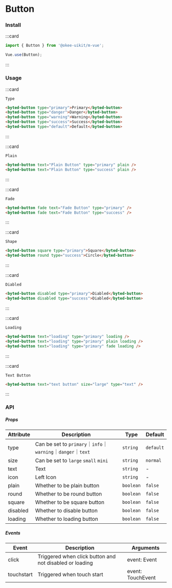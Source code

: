 # Button

### Install

:::card

```javascript
import { Button } from '@okee-uikit/m-vue';

Vue.use(Button);
```

:::

### Usage

:::card

```topic
Type
```

```html
<byted-button type="primary">Primary</byted-button>
<byted-button type="danger">Danger</byted-button>
<byted-button type="warning">Warning</byted-button>
<byted-button type="success">Success</byted-button>
<byted-button type="default">Default</byted-button>
```

:::

:::card

```topic
Plain
```

```html
<byted-button text="Plain Button" type="primary" plain />
<byted-button text="Plain Button" type="success" plain />
```

:::

:::card

```topic
Fade
```

```html
<byted-button fade text="Fade Button" type="primary" />
<byted-button fade text="Fade Button" type="success" />
```

:::

:::card

```topic
Shape
```

```html
<byted-button square type="primary">Square</byted-button>
<byted-button round type="success">Circle</byted-button>
```

:::

:::card

```topic
Diabled
```

```html
<byted-button disabled type="primary">Diabled</byted-button>
<byted-button disabled type="success">Diabled</byted-button>
```

:::

:::card

```topic
Loading
```

```html
<byted-button text="loading" type="primary" loading />
<byted-button text="loading" type="primary" plain loading />
<byted-button text="loading" type="primary" fade loading />
```

:::

:::card

```topic
Text Button
```

```html
<byted-button text="text button" size="large" type="text" />
```

:::

### API

##### Props

| Attribute | Description                                              | Type      | Default   |
| --------- | -------------------------------------------------------- | --------- | --------- |
| type      | Can be set to `primary`｜`info`｜`warning`｜`danger`｜`text` | `string`  | `default` |
| size      | Can be set to `large` `small` `mini`                     | `string`  | `normal`  |
| text      | Text                                                     | `string`  | -         |
| icon      | Left Icon                                                | `string`  | -         |
| plain     | Whether to be plain button                               | `boolean` | `false`   |
| round     | Whether to be round button                               | `boolean` | `false`   |
| square    | Whether to be square button                              | `boolean` | `false`   |
| disabled  | Whether to disable button                                | `boolean` | `false`   |
| loading   | Whether to loading button                                | `boolean` | `false`   |

##### Events

| Event      | Description                                             | Arguments         |
| ---------- | ------------------------------------------------------- | ----------------- |
| click      | Triggered when click button and not disabled or loading | event: Event      |
| touchstart | Triggered when touch start                              | event: TouchEvent |
